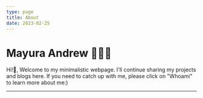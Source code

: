 ```yaml
---
type: page
title: About
date: 2023-02-25
---
```



# Mayura Andrew 👨🏻‍💻

Hi!👋, Welcome to my minimalistic webpage. I'll continue sharing my projects and blogs here. If you need to catch up with me, please click on "Whoami" to learn more about me:)

---